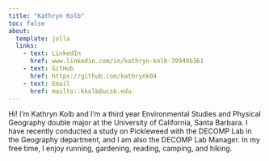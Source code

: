 ```yaml
---
title: "Kathryn Kolb"
toc: false
about:
  template: jolla
  links:
    - text: LinkedIn
      href: www.linkedin.com/in/kathryn-kolb-39949b361
    - text: GitHub
      href: https://github.com/kathrynk04
    - text: Email
      href: mailto::kkolb@ucsb.edu
---
```


Hi! I'm Kathryn Kolb and I'm a third year Environmental Studies and Physical Geography double major at the University of California, Santa Barbara. I have recently conducted a study on Pickleweed with the DECOMP Lab in the Geography department, and I am also the DECOMP Lab Manager. In my free time, I enjoy running, gardening, reading, camping, and hiking.
